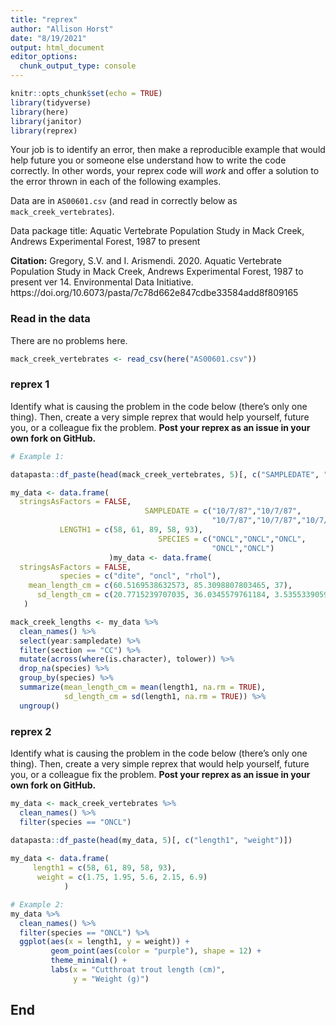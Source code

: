 ```yaml
---
title: "reprex"
author: "Allison Horst"
date: "8/19/2021"
output: html_document
editor_options: 
  chunk_output_type: console
---
```


```r
knitr::opts_chunk$set(echo = TRUE)
library(tidyverse)
library(here)
library(janitor)
library(reprex)
```

Your job is to identify an error, then make a reproducible example that would help future you or someone else understand how to write the code correctly. In other words, your reprex code will *work* and offer a solution to the error thrown in each of the following examples. 

Data are in `AS00601.csv` (and read in correctly below as `mack_creek_vertebrates`). 

Data package title: Aquatic Vertebrate Population Study in Mack Creek, Andrews Experimental Forest, 1987 to present

**Citation:** Gregory, S.V. and I. Arismendi. 2020. Aquatic Vertebrate Population Study in Mack Creek, Andrews Experimental Forest, 1987 to present ver 14. Environmental Data Initiative. https://doi.org/10.6073/pasta/7c78d662e847cdbe33584add8f809165

### Read in the data 

There are no problems here. 
```r
mack_creek_vertebrates <- read_csv(here("AS00601.csv"))
```

### reprex 1

Identify what is causing the problem in the code below (there's only one thing). Then, create a very simple reprex that would help yourself, future you, or a colleague fix the problem. **Post your reprex as an issue in your own fork on GitHub.**

```r
# Example 1: 

datapasta::df_paste(head(mack_creek_vertebrates, 5)[, c("SAMPLEDATE", "LENGTH1", "SPECIES")])

my_data <- data.frame(
  stringsAsFactors = FALSE,
                              SAMPLEDATE = c("10/7/87","10/7/87",
                                             "10/7/87","10/7/87","10/7/87"),
           LENGTH1 = c(58, 61, 89, 58, 93),
                                 SPECIES = c("ONCL","ONCL","ONCL",
                                             "ONCL","ONCL")
                      )my_data <- data.frame(
  stringsAsFactors = FALSE,
           species = c("dite", "oncl", "rhol"),
    mean_length_cm = c(60.5169538632573, 85.3098807803465, 37),
      sd_length_cm = c(20.7715239707035, 36.0345579761184, 3.53553390593274)
   )

mack_creek_lengths <- my_data %>% 
  clean_names() %>% 
  select(year:sampledate) %>% 
  filter(section == "CC") %>%
  mutate(across(where(is.character), tolower)) %>%
  drop_na(species) %>% 
  group_by(species) %>% 
  summarize(mean_length_cm = mean(length1, na.rm = TRUE),
            sd_length_cm = sd(length1, na.rm = TRUE)) %>% 
  ungroup()

```

### reprex 2

Identify what is causing the problem in the code below (there's only one thing). Then, create a very simple reprex that would help yourself, future you, or a colleague fix the problem. **Post your reprex as an issue in your own fork on GitHub.**

```r
my_data <- mack_creek_vertebrates %>% 
  clean_names() %>% 
  filter(species == "ONCL")

datapasta::df_paste(head(my_data, 5)[, c("length1", "weight")])
  
my_data <- data.frame(
     length1 = c(58, 61, 89, 58, 93),
      weight = c(1.75, 1.95, 5.6, 2.15, 6.9)
            )

# Example 2:
my_data %>% 
  clean_names() %>% 
  filter(species == "ONCL") %>%
  ggplot(aes(x = length1, y = weight)) +
         geom_point(aes(color = "purple"), shape = 12) +
         theme_minimal() +
         labs(x = "Cutthroat trout length (cm)",
              y = "Weight (g)")
```

## End